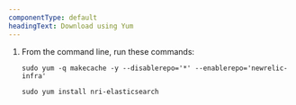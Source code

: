 ```yaml
---
componentType: default
headingText: Download using Yum
---
```


1. From the command line, run these commands:

    ```shell
    sudo yum -q makecache -y --disablerepo='*' --enablerepo='newrelic-infra'
    ```

    ```shell
    sudo yum install nri-elasticsearch
    ```